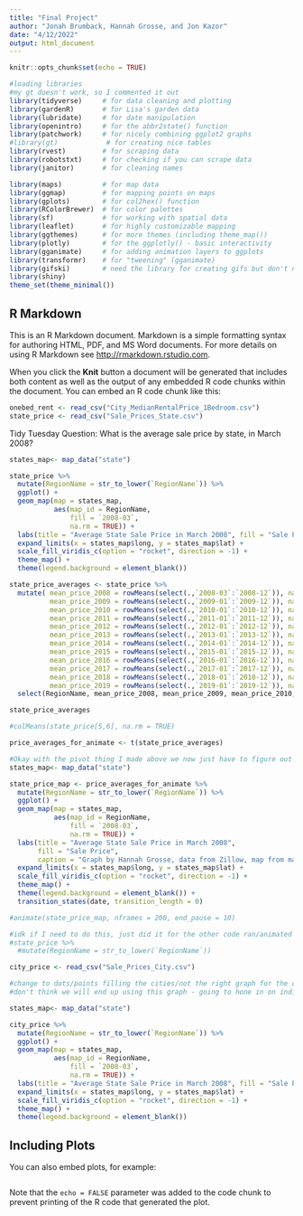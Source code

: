 ```yaml
---
title: "Final Project"
author: "Jonah Brumback, Hannah Grosse, and Jon Kazor"
date: "4/12/2022"
output: html_document
---
```


```r
knitr::opts_chunk$set(echo = TRUE)
```

```r
#loading libraries
#my gt doesn't work, so I commented it out 
library(tidyverse)     # for data cleaning and plotting
library(gardenR)       # for Lisa's garden data
library(lubridate)     # for date manipulation
library(openintro)     # for the abbr2state() function
library(patchwork)     # for nicely combining ggplot2 graphs  
#library(gt)            # for creating nice tables
library(rvest)         # for scraping data
library(robotstxt)     # for checking if you can scrape data
library(janitor)       # for cleaning names

library(maps)          # for map data
library(ggmap)         # for mapping points on maps
library(gplots)        # for col2hex() function
library(RColorBrewer)  # for color palettes
library(sf)            # for working with spatial data
library(leaflet)       # for highly customizable mapping
library(ggthemes)      # for more themes (including theme_map())
library(plotly)        # for the ggplotly() - basic interactivity
library(gganimate)     # for adding animation layers to ggplots
library(transformr)    # for "tweening" (gganimate)
library(gifski)        # need the library for creating gifs but don't need to load each time
library(shiny)
theme_set(theme_minimal())
```

## R Markdown

This is an R Markdown document. Markdown is a simple formatting syntax for authoring HTML, PDF, and MS Word documents. For more details on using R Markdown see <http://rmarkdown.rstudio.com>.

When you click the **Knit** button a document will be generated that includes both content as well as the output of any embedded R code chunks within the document. You can embed an R code chunk like this:

```r
onebed_rent <- read_csv("City_MedianRentalPrice_1Bedroom.csv")
state_price <- read_csv("Sale_Prices_State.csv")
```


Tidy Tuesday Question: What is the average sale price by state, in March 2008?

```r
states_map<- map_data("state") 

state_price %>% 
  mutate(RegionName = str_to_lower(`RegionName`)) %>% 
  ggplot() + 
  geom_map(map = states_map,
           aes(map_id = RegionName,
               fill = `2008-03`,
               na.rm = TRUE)) +
  labs(title = "Average State Sale Price in March 2008", fill = "Sale Price", caption = "Graph by Hannah Grosse, data from Zillow, map from map_data") +
  expand_limits(x = states_map$long, y = states_map$lat) + 
  scale_fill_viridis_c(option = "rocket", direction = -1) +
  theme_map() + 
  theme(legend.background = element_blank())
```


```r
state_price_averages <- state_price %>% 
  mutate( mean_price_2008 = rowMeans(select(.,`2008-03`:`2008-12`)), na.rm=TRUE,
          mean_price_2009 = rowMeans(select(.,`2009-01`:`2009-12`)), na.rm=TRUE,
          mean_price_2010 = rowMeans(select(.,`2010-01`:`2010-12`)), na.rm=TRUE,
          mean_price_2011 = rowMeans(select(.,`2011-01`:`2011-12`)), na.rm=TRUE,
          mean_price_2012 = rowMeans(select(.,`2012-01`:`2012-12`)), na.rm=TRUE,
          mean_price_2013 = rowMeans(select(.,`2013-01`:`2013-12`)), na.rm=TRUE,
          mean_price_2014 = rowMeans(select(.,`2014-01`:`2014-12`)), na.rm=TRUE,
          mean_price_2015 = rowMeans(select(.,`2015-01`:`2015-12`)), na.rm=TRUE,
          mean_price_2016 = rowMeans(select(.,`2016-01`:`2016-12`)), na.rm=TRUE,
          mean_price_2017 = rowMeans(select(.,`2017-01`:`2017-12`)), na.rm=TRUE,
          mean_price_2018 = rowMeans(select(.,`2018-01`:`2018-12`)), na.rm=TRUE,
          mean_price_2019 = rowMeans(select(.,`2019-01`:`2019-12`)), na.rm=TRUE) %>% 
  select(RegionName, mean_price_2008, mean_price_2009, mean_price_2010, mean_price_2011, mean_price_2012, mean_price_2013, mean_price_2014, mean_price_2015, mean_price_2016, mean_price_2017, mean_price_2018, mean_price_2019)

state_price_averages

#colMeans(state_price[5,6], na.rm = TRUE)
```

```r
price_averages_for_animate <- t(state_price_averages)
```


```r
#Okay with the pivot thing I made above we now just have to figure out how to apply/use that in a map(:
states_map<- map_data("state") 

state_price_map <- price_averages_for_animate %>% 
  mutate(RegionName = str_to_lower(`RegionName`)) %>% 
  ggplot() + 
  geom_map(map = states_map,
           aes(map_id = RegionName,
               fill = `2008-03`,
               na.rm = TRUE)) +
  labs(title = "Average State Sale Price in March 2008", 
       fill = "Sale Price", 
       caption = "Graph by Hannah Grosse, data from Zillow, map from map_data") +
  expand_limits(x = states_map$long, y = states_map$lat) + 
  scale_fill_viridis_c(option = "rocket", direction = -1) +
  theme_map() + 
  theme(legend.background = element_blank()) + 
  transition_states(date, transition_length = 0)

#animate(state_price_map, nframes = 200, end_pause = 10) 

#idk if I need to do this, just did it for the other code ran/animated
#state_price %>% 
  #mutate(RegionName = str_to_lower(`RegionName`))
```


```r
city_price <- read_csv("Sale_Prices_City.csv")
```
```r
#change to dots/points filling the cities/not the right graph for the city version
#don't think we will end up using this graph - going to hone in on individual cities/states- and see if price changes follow what we might expect when natural disasters hit

states_map<- map_data("state") 

city_price %>% 
  mutate(RegionName = str_to_lower(`RegionName`)) %>% 
  ggplot() + 
  geom_map(map = states_map,
           aes(map_id = RegionName,
               fill = `2008-03`,
               na.rm = TRUE)) +
  labs(title = "Average State Sale Price in March 2008", fill = "Sale Price", caption = "Graph by Hannah Grosse, data from Zillow, map from map_data") +
  expand_limits(x = states_map$long, y = states_map$lat) + 
  scale_fill_viridis_c(option = "rocket", direction = -1) +
  theme_map() + 
  theme(legend.background = element_blank())
```


## Including Plots

You can also embed plots, for example:

```r

```

Note that the `echo = FALSE` parameter was added to the code chunk to prevent printing of the R code that generated the plot.
